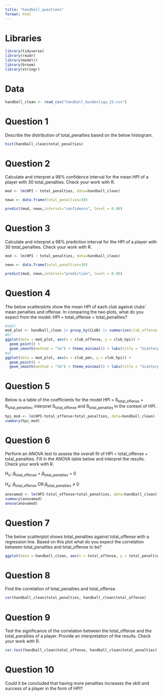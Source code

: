 ```yaml
---
title: "handball_questions"
format: html
---
```


# Libraries

```r
library(tidyverse)
library(readr)
library(modelr)
library(broom)
library(stringr)
```

# Data

```r
handball_clean <- read_csv("handball_bundesliga_23.csv")
```

# Question 1

Describe the distribution of total_penalties based on the below histogram. 

```r
hist(handball_clean$total_penalties)
```

# Question 2

Calculate and interpret a 98% confidence interval for the mean HPI of a player with 30 total_penalties. Check your work with R.

```r
mod <- lm(HPI ~ total_penalties, data=handball_clean)

newx <- data.frame(total_penalties=30)

predict(mod, newx,interval="confidence", level = 0.98)
```

# Question 3

Calculate and interpret a 98% prediction interval for the HPI of a player with 30 total_penalties. Check your work with R.

```r
mod <- lm(HPI ~ total_penalties, data=handball_clean)

newx <- data.frame(total_penalties=30)

predict(mod, newx,interval="prediction", level = 0.98)
```

# Question 4

The below scatterplots show the mean HPI of each club against clubs' mean penalties and offense. In comparing the two plots, what do you expect from the model: HPI = total_offense + total_penalties?

```r
#a&b)
mod_plot <- handball_clean |> group_by(CLUB) |> summarise(club_offense = mean(total_offense), club_pen = mean(total_penalties), club_hpi = mean(HPI))
#b)
ggplot(data = mod_plot, aes(x = club_offense, y = club_hpi)) +
  geom_point() +
  geom_smooth(method = "lm") + theme_minimal() + labs(title = "Scatterplot of club_hpi against club_offense with regression line")
#a)
ggplot(data = mod_plot, aes(x = club_pen, y = club_hpi)) +
  geom_point() +
  geom_smooth(method = "lm") + theme_minimal() + labs(title = "Scatterplot of club_hpi against club_penalties with regression line")
```
         

# Question 5

Below is a table of the coefficients for the model HPI = ß~total_offense~ + ß~total_penalties~, interpret ß~total_offense~ and ß~total_penalties~ in the context of HPI.

```r
hpi_mod <- lm(HPI~total_offense+total_penalties, data=handball_clean)
summary(hpi_mod)
```

# Question 6

Perform an ANOVA test to assess the overall fit of HPI = total_offense + total_penalties. Fill in the ANOVA table below and interpret the results. Check your work with R.


H~o~: 𝛽~total_offense~ = 𝛽~total_penalties~ = 0

H~a~: 𝛽~total_offense~ OR 𝛽~total_penalties~ ≠ 0

```r
anovamod <- lm(HPI~total_offense+total_penalties, data=handball_clean)
summary(anovamod)
anova(anovamod)
```

# Question 7

The below scatterplot shows total_penalties against total_offense with a regression line. Based on this plot what do you expect the correlation between total_penalties and total_offense to be?

```r
ggplot(data = handball_clean, aes(x = total_offense, y = total_penalties)) + geom_point(alpha = 0.5, aes(colour = POSITION)) + theme_minimal() + geom_smooth(method = "lm") + labs(title = "Scatterplot of total_penalties against total_offense with a regression line")
```

# Question 8

Find the correlation of total_penalties and total_offense. 

```r
cor(handball_clean$total_penalties, handball_clean$total_offense)
```


# Question 9

Test the significance of the correlation between the total_offense and the total_penalties of a player. Provide an interpretation of the results. Check your work with R.

```r
cor.test(handball_clean$total_offense, handball_clean$total_penalties)
```

# Question 10

Could it be concluded that having more penalties increases the skill and success of a player in the form of HPI?
